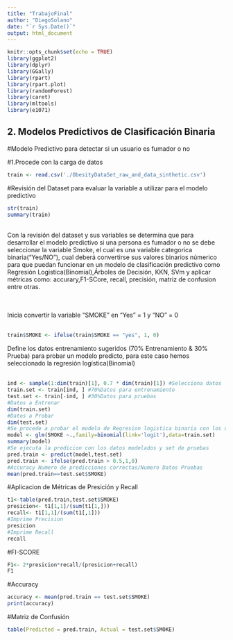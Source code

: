```yaml
---
title: "TrabajoFinal"
author: "DiegoSolano"
date: "`r Sys.Date()`"
output: html_document
---
```


```r
knitr::opts_chunk$set(echo = TRUE)
library(ggplot2)
library(dplyr)
library(GGally)
library(rpart)
library(rpart.plot)
library(randomForest)
library(caret)
library(mltools)
library(e1071)
```

## 2. Modelos Predictivos de Clasificación Binaria

#Modelo Predictivo para detectar si un usuario es fumador o no

#1.Procede con la carga de datos
```r
train <- read.csv('./ObesityDataSet_raw_and_data_sinthetic.csv')
```

#Revisión del Dataset para evaluar la variable a utilizar para el modelo predictivo<br>
```r
str(train)
summary(train)
```
<br>
Con la revisión del dataset y sus variables se determina que para desarrollar el modelo predictivo si una persona es fumador o no se debe seleccionar la variable Smoke, el cual es una variable categorica binaria("Yes/NO"), cual deberá convertirse sus valores binarios númerico para que puedan funcionar en un modelo de clasificación predictivo como Regresión Logistica(Binomial),Árboles de Decisión, KKN, SVm y aplicar  métricas como: accurary,F1-SCore, recall, precisión, matriz de confusion entre otras.
<br>
<br>
<br>

Inicia convertir la variable "SMOKE" en "Yes" = 1 y "NO" = 0 
<br>
<br>
```r
train$SMOKE <- ifelse(train$SMOKE == "yes", 1, 0)
```
Define los datos entrenamiento sugeridos (70% Entrenamiento & 30% Prueba) para probar un modelo predicto, para este caso hemos seleccionado la regresión logística(Binomial)
<br>
<br>

```r
ind <- sample(1:dim(train)[1], 0.7 * dim(train)[1]) #Selecciona datos 
train.set <- train[ind, ] #70%Datos para entrenamiento
test.set <- train[-ind, ] #30%Datos para pruebas
#Datos a Entrenar
dim(train.set)
#Datos a Probar
dim(test.set)
#Se procede a probar el modelo de Regresion logistica binaria con los datos para entrenamiento
model <- glm(SMOKE ~.,family=binomial(link='logit'),data=train.set) 
summary(model)
#Se ejecuta la predicion con los datos modelados y set de pruebas
pred.train <- predict(model,test.set)
pred.train <- ifelse(pred.train > 0.5,1,0)
#Accuracy Numero de predicciones correctas/Numero Datos Pruebas
mean(pred.train==test.set$SMOKE)
```



#Aplicacion de Métricas de Presición y Recall

```r
t1<-table(pred.train,test.set$SMOKE)
presicion<- t1[1,1]/(sum(t1[1,]))
recall<- t1[1,1]/(sum(t1[,1]))
#Imprime Precision
presicion
#Imprime Recall
recall
```
#FI-SCORE
```r
F1<- 2*presicion*recall/(presicion+recall)
F1
```
#Accuracy

```r
accuracy <- mean(pred.train == test.set$SMOKE)
print(accuracy)
```
#Matriz de Confusión
```r
table(Predicted = pred.train, Actual = test.set$SMOKE)
```




